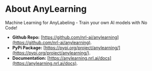 # About AnyLearning

Machine Learning for AnyLabeling - Train your own AI models with No Code!

- **Github Repo:** [https://github.com/nrl-ai/anylearning](https://github.com/nrl-ai/anylearning).
- **PyPi Package:** [https://pypi.org/project/anylearning/](https://pypi.org/project/anylearning/).
- **Documentation:** [https://anylearning.nrl.ai/docs](https://anylearning.nrl.ai/docs).

